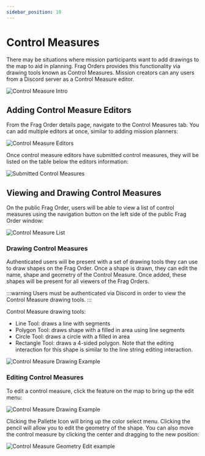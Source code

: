 ```yaml
---
sidebar_position: 10
---
```


# Control Measures

There may be situations where mission participants want to add drawings to the map to aid in planning. Frag Orders provides this functionality via drawing tools known as Control Measures. Mission creators can any users from a Discord server as a Control Measure editor.

![Control Measure Intro](../static/img/cm_1.png)

## Adding Control Measure Editors

From the Frag Order details page, navigate to the Control Measures tab. You can add multiple editors at once, similar to adding mission planners:

![Control Measure Editors](../static/img/cm_3.png)


Once control measure editors have submitted control measures, they will be listed on the table below the editors information:

![Submitted Control Measures](../static/img/cm_2.png)


## Viewing and Drawing Control Measures

On the public Frag Order, users will be able to view a list of control measures using the navigation button on the left side of the public Frag Order window:

![Control Measure List](../static/img/cm_4.png)


### Drawing Control Measures

Authenticated users will be present with a set of drawing tools they can use to draw shapes on the Frag Order. Once a shape is drawn, they can edit the name, shape and geometry of the Control Measure. Once added, these shapes will be present for all viewers of the Frag Orders.

:::warning
Users must be authenticated via Discord in order to view the Control Measure drawing tools.
:::


Control Measure drawing tools:

* Line Tool: draws a line with segments
* Polygon Tool: draws shape with a filled in area using line segments
* Circle Tool: draws a circle with a filled in area
* Rectangle Tool: draws a 4-sided polygon. Note that the editing interaction for this shape is similar to the line string editing interaction.

![Control Measure Drawing Example](../static/img/cm_5.png)


### Editing Control Measures

To edit a control measure, click the feature on the map to bring up the edit menu:

![Control Measure Drawing Example](../static/img/cm_6.png)

Clicking the Pallette Icon will bring up the color select menu. Clicking the pencil will allow you to edit the geometry of the shape. You can also move the control measure by clicking the center and dragging to the new position:

![Control Measure Geometry Edit example](../static/img/cm_7.png)
